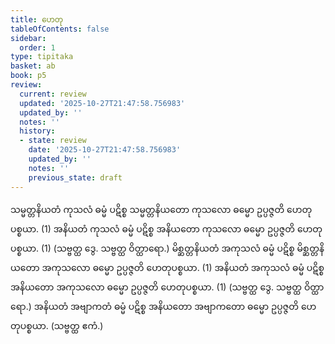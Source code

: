 ```yaml
---
title: ဟေတု
tableOfContents: false
sidebar:
  order: 1
type: tipitaka
basket: ab
book: p5
review:
  current: review
  updated: '2025-10-27T21:47:58.756983'
  updated_by: ''
  notes: ''
  history:
  - state: review
    date: '2025-10-27T21:47:58.756983'
    updated_by: ''
    notes: ''
    previous_state: draft
---
```



<ReviewStatus review={frontmatter.review} showDetails={true} />

<HypothesisAnnotation frontmatter={frontmatter} />

<DynamicBreadcrumb />

<Division number="33" book="p5" e="ch" v="39" p="8">

<Paragraph number="398" book="p5">
သမ္မတ္တနိယတံ ကုသလံ ဓမ္မံ ပဋိစ္စ သမ္မတ္တနိယတော ကုသလော ဓမ္မော ဥပ္ပဇ္ဇတိ ဟေတုပစ္စယာ. (1)
</Paragraph>

<Paragraph number="399" book="p5">
အနိယတံ ကုသလံ ဓမ္မံ ပဋိစ္စ အနိယတော ကုသလော ဓမ္မော ဥပ္ပဇ္ဇတိ ဟေတုပစ္စယာ. (1) (သဗ္ဗတ္ထ ဒွေ. သဗ္ဗတ္ထ ဝိတ္ထာရော.)
</Paragraph>

</Division>
<Division number="34" book="p5" e="ch" v="39" p="9">

<Paragraph number="400" book="p5">
မိစ္ဆတ္တနိယတံ အကုသလံ ဓမ္မံ ပဋိစ္စ မိစ္ဆတ္တနိယတော အကုသလော ဓမ္မော ဥပ္ပဇ္ဇတိ ဟေတုပစ္စယာ. (1)
</Paragraph>

<Paragraph number="401" book="p5">
အနိယတံ အကုသလံ ဓမ္မံ ပဋိစ္စ အနိယတော အကုသလော ဓမ္မော ဥပ္ပဇ္ဇတိ ဟေတုပစ္စယာ. (1) (သဗ္ဗတ္ထ ဒွေ. သဗ္ဗတ္ထ ဝိတ္ထာရော.)
</Paragraph>

<Paragraph number="402" book="p5">
အနိယတံ အဗျာကတံ ဓမ္မံ ပဋိစ္စ အနိယတော အဗျာကတော ဓမ္မော ဥပ္ပဇ္ဇတိ ဟေတုပစ္စယာ. (သဗ္ဗတ္ထ ဧကံ.)
</Paragraph>
</Division>